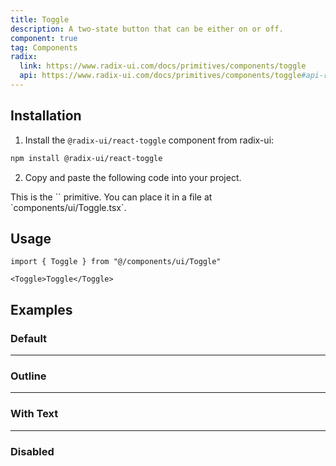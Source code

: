 ```yaml
---
title: Toggle
description: A two-state button that can be either on or off.
component: true
tag: Components
radix:
  link: https://www.radix-ui.com/docs/primitives/components/toggle
  api: https://www.radix-ui.com/docs/primitives/components/toggle#api-reference
---
```


<ComponentExample src="src/components/examples/ToggleDemo.tsx">
  <ToggleDemo />
</ComponentExample>

## Installation

1. Install the `@radix-ui/react-toggle` component from radix-ui:

```bash
npm install @radix-ui/react-toggle
```

2. Copy and paste the following code into your project.

<ComponentSource src="src/components/ui/Toggle.tsx" />

<Alert variant="outline">
  This is the `<Toggle />` primitive. You can place it in a file at
  `components/ui/Toggle.tsx`.
</Alert>

## Usage

```tsx
import { Toggle } from "@/components/ui/Toggle"
```

```tsx
<Toggle>Toggle</Toggle>
```

## Examples

### Default

<ComponentExample src="src/components/examples/ToggleDemo.tsx">
  <ToggleDemo />
</ComponentExample>

---

### Outline

<ComponentExample src="src/components/examples/ToggleOutlineDemo.tsx">
  <ToggleOutlineDemo />
</ComponentExample>

---

### With Text

<ComponentExample src="src/components/examples/ToggleWithTextDemo.tsx">
  <ToggleWithTextDemo />
</ComponentExample>

---

### Disabled

<ComponentExample src="src/components/examples/ToggleDisabledDemo.tsx">
  <ToggleDisabledDemo />
</ComponentExample>
